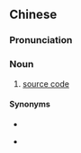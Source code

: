 {{also|原始码}}
==Chinese==
{{zh-forms|s=原始码|type=21}}

===Pronunciation===
{{zh-pron
|m=yuánshǐ mǎ
|cat=n
}}

===Noun===
{{zh-noun}}

# {{lb|zh|computing}} [[source code]]

====Synonyms====
* {{zh-l|源碼}}
* {{qualifier|Taiwan}} {{zh-l|原始程式}}

{{zh-cat|Computing}}